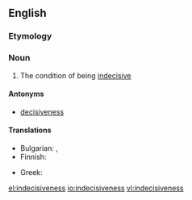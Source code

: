 ==English==

===Etymology===
{{suffix|indecisive|ness}}

===Noun===
{{en-noun|-|es}}

# The condition of being [[indecisive]]

====Antonyms====
* [[decisiveness]]

====Translations====
{{trans-top|condition of being indecisive}}
* Bulgarian: {{t+|bg|нерешителност|f|sc=Cyrl}}, {{t+|bg|колебливост|f|sc=Cyrl}}
* Finnish: {{t-|fi|päättämättömyys}}
{{trans-mid}}
* Greek: {{t+|el|αναποφασιστικότητα|f|tr=anapofasistikótita}}
{{trans-bottom}}

[[el:indecisiveness]]
[[io:indecisiveness]]
[[vi:indecisiveness]]